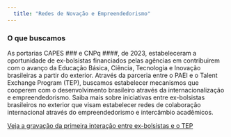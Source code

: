 ```yaml
---
  title: "Redes de Novação e Empreendedorismo"
---
```


### O que buscamos

As portarias CAPES ### e CNPq ####, de 2023, estabeleceram a oportunidade de ex-bolsistas financiados pelas agências em contribuirem com o avanço da Educação Básica, Ciência, Tecnologia e Inovação brasileiras a partir do exterior. Através da parceria entre o PAEI e o Talent Exchange Program (TEP), buscamos estabelecer mecanismos que cooperem com o desenvolvimento brasileiro através da internacionalização e empreendedorismo. Saiba mais sobre iniciativas entre ex-bolsistas brasileiros no exterior que visam estabelecer redes de colaboração internacional através do empreendedorismo e intercâmbio acadêmicos.

[Veja a gravação da primeira interação entre ex-bolsistas e o TEP](https://www.youtube.com/watch?v=h9QRf83-3lc)